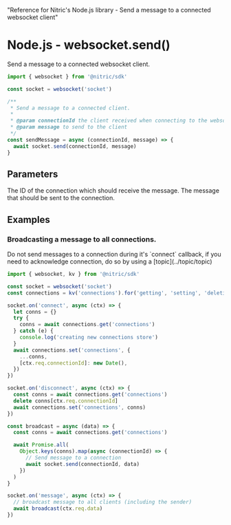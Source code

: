   "Reference for Nitric's Node.js library - Send a message to a connected websocket client"

# Node.js - websocket.send()

Send a message to a connected websocket client.

```javascript
import { websocket } from '@nitric/sdk'

const socket = websocket('socket')

/**
 * Send a message to a connected client.
 *
 * @param connectionId the client received when connecting to the websocket
 * @param message to send to the client
 */
const sendMessage = async (connectionId, message) => {
  await socket.send(connectionId, message)
}
```

## Parameters

<Properties>
  <Property name="connectionId" required type="string">
    The ID of the connection which should receive the message.
  </Property>
  <Property
    name="message"
    required
    type="string | Uint8Array | Record<string, any>"
  >
    The message that should be sent to the connection.
  </Property>
</Properties>

## Examples

### Broadcasting a message to all connections.

<Note>
  Do not send messages to a connection during it's `connect` callback, if you
  need to acknowledge connection, do so by using a [topic](../topic/topic)
</Note>

```javascript
import { websocket, kv } from '@nitric/sdk'

const socket = websocket('socket')
const connections = kv('connections').for('getting', 'setting', 'deleting')

socket.on('connect', async (ctx) => {
  let conns = {}
  try {
    conns = await connections.get('connections')
  } catch (e) {
    console.log('creating new connections store')
  }
  await connections.set('connections', {
    ...conns,
    [ctx.req.connectionId]: new Date(),
  })
})

socket.on('disconnect', async (ctx) => {
  const conns = await connections.get('connections')
  delete conns[ctx.req.connectionId]
  await connections.set('connections', conns)
})

const broadcast = async (data) => {
  const conns = await connections.get('connections')

  await Promise.all(
    Object.keys(conns).map(async (connectionId) => {
      // Send message to a connection
      await socket.send(connectionId, data)
    })
  )
}

socket.on('message', async (ctx) => {
  // broadcast message to all clients (including the sender)
  await broadcast(ctx.req.data)
})
```
